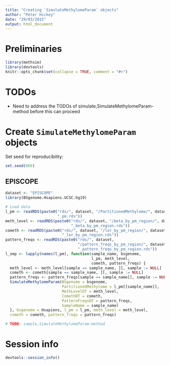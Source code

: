 ```yaml
---
title: "Creating `SimulateMethylomeParam` objects"
author: "Peter Hickey"
date: "29/03/2015"
output: html_document
---
```


# Preliminaries

```r
library(methsim)
library(devtools)
knitr::opts_chunk$set(collapse = TRUE, comment = "#>")
```

# TODOs

- Need to address the TODOs of simulate,SimulateMethylomeParam-method before this can proceed

# Create `SimulateMethylomeParam` objects

Set seed for reproducibility:

```r
set.seed(666)
```

## EPISCOPE

```r
dataset <- "EPISCOPE"
library(BSgenome.Hsapiens.UCSC.hg19)

# Load data
l_pm <- readRDS(paste0("rds/", dataset, "/PartitionedMethylome/", dataset, 
                       "_pm.rds"))
meth_level <- readRDS(paste0("rds/", dataset, "/beta_by_pm_region/", dataset, 
                             "_beta_by_pm_region.rds"))
cometh <- readRDS(paste0("rds/", dataset, "/lor_by_pm_region/", dataset, 
                         "_lor_by_pm_region.rds"))
pattern_freqs <- readRDS(paste0("rds/", dataset, 
                                "/pattern_freqs_by_pm_region/", dataset, 
                                "_pattern_freqs_by_pm_region.rds"))
l_smp <- lapply(names(l_pm), function(sample_name, bsgenome, 
                                      l_pm, meth_level, 
                                      cometh, pattern_freqs) {
  meth_level <- meth_level[sample == sample_name, ][, sample := NULL]
  cometh <- cometh[sample == sample_name, ][, sample := NULL]
  pattern_freqs <- pattern_freqs[sample == sample_name][, sample := NULL]
  SimulateMethylomeParam(BSgenome = bsgenome, 
                         PartitionedMethylome = l_pm[[sample_name]],
                         MethLevelDT = meth_level,
                         ComethDT = cometh,
                         PatternFreqsDT = pattern_freqs,
                         SampleName = sample_name)
  }, bsgenome = Hsapiens, l_pm = l_pm, meth_level = meth_level, 
  cometh = cometh, pattern_freqs = pattern_freqs)

# TODO: sample,SimulateMethylomeParam-method
```

# Session info

```r
devtools::session_info()
```